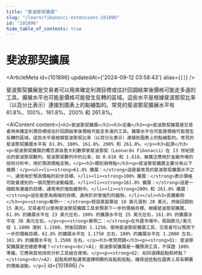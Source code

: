 ```yaml
---
title: "斐波那契擴展"
slug: "/learn/fibonacci-extensions-101896"
id: "101896"
hide_table_of_contents: true
---
```



# 斐波那契擴展

<ArticleMeta id={101896} updatedAt={'2024-09-12 03:58:43'} alias={`[]`} />
<div className='border-solid border-b border-t-0 my-4 border-[var(--ifm-color-gray-300)]' />

斐波那契擴展是交易者可以用來確定利潤目標或估計回調結束後價格可能走多遠的工具。擴展水平也可能是價格可能發生反轉的區域。這些水平是根據斐波那契比率（以百分比表示）連接到圖表上的點繪製的。常見的斐波那契擴展水平有 61.8%、100%、161.8%、200% 和 261.8%。

<AIContent content={`<h2>斐波那契擴展</h2><h3>定義</h3><p>斐波那契擴展是交易者用來確定利潤目標或估計回調結束後價格可能走多遠的工具。擴展水平也可能是價格可能發生反轉的區域。這些水平是根據斐波那契比率（以百分比表示）連接到圖表上的點繪製的。常見的斐波那契擴展水平有 61.8%、100%、161.8%、200% 和 261.8%。</p><h3>起源</h3><p>斐波那契擴展的概念源自意大利數學家斐波那契（Leonardo Fibonacci）在 13 世紀提出的斐波那契數列。斐波那契數列中的比率，如 0.618 和 1.618，被廣泛應用於金融市場的技術分析中，用於預測價格走勢。</p><h3>類別與特點</h3><p>斐波那契擴展主要分為以下幾類：</p><ul><li><strong>61.8% 擴展：</strong>這是最常見的斐波那契擴展水平之一，通常用於預測價格的初步目標。</li><li><strong>100% 擴展：</strong>表示價格可能會達到的一個完整的波動幅度。</li><li><strong>161.8% 擴展：</strong>這是一個較為激進的目標，通常用於強勁趨勢中。</li><li><strong>200% 和 261.8% 擴展：</strong>這些是更為極端的目標，適用於非常強烈的趨勢。</li></ul><h3>具體案例</h3><p><strong>案例一：</strong>假設某股票從 10 美元漲到 20 美元，然後回調到 15 美元。交易者可以使用斐波那契擴展工具來預測下一步的價格目標。根據斐波那契擴展，61.8% 的擴展水平在 23 美元左右，100% 的擴展水平在 25 美元左右，161.8% 的擴展水平在 30 美元左右。</p><p><strong>案例二：</strong>在外匯市場中，假設歐元/美元從 1.1000 漲到 1.1500，然後回調到 1.1250。使用斐波那契擴展工具，交易者可以預測下一步的價格目標。61.8% 的擴展水平在 1.1750 左右，100% 的擴展水平在 1.2000 左右，161.8% 的擴展水平在 1.2500 左右。</p><h3>常見問題</h3><p><strong>Q1: 斐波那契擴展是否總是準確？</strong><br/>A1: 斐波那契擴展是一種預測工具，不保證 100% 準確。它應與其他技術分析工具結合使用。</p><p><strong>Q2: 如何選擇起點和終點？</strong><br/>A2: 起點和終點通常選擇明顯的高點和低點，確保這些點在圖表上具有顯著的價格波動。</p>`} id={101896} />
